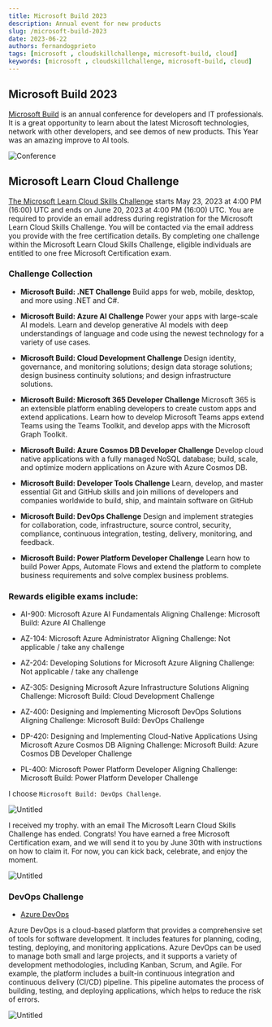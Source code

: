 ```yaml
---
title: Microsoft Build 2023
description: Annual event for new products
slug: /microsoft-build-2023
date: 2023-06-22
authors: fernandogprieto
tags: [microsoft , cloudskillchallenge, microsoft-build, cloud]
keywords: [microsoft , cloudskillchallenge, microsoft-build, cloud]
---
```


## Microsoft Build 2023

[Microsoft Build](https://build.microsoft.com/) is an annual conference for developers and IT professionals. It is a great opportunity to learn about the latest Microsoft technologies, network with other developers, and see demos of new products.
This Year was an amazing improve to AI tools.

![Conference](https://gitlab.com/fernandogprieto/fgp-website/-/raw/main/static/img/blog/microsoft-build-ai.png)

## Microsoft Learn Cloud Challenge
[The Microsoft Learn Cloud Skills Challenge](https://www.microsoft.com/en-US/cloudskillschallenge/build/registration) starts May 23, 2023 at 4:00 PM (16:00) UTC and ends on June 20, 2023 at 4:00 PM (16:00) UTC.
You are required to provide an email address during registration for the Microsoft Learn Cloud Skills Challenge. You will be contacted via the email address you provide with the free certification details.
By completing one challenge within the Microsoft Learn Cloud Skills Challenge, eligible individuals are entitled to one free Microsoft Certification exam.

### Challenge Collection

- **Microsoft Build: .NET Challenge**
  Build apps for web, mobile, desktop, and more using .NET and C#.

- **Microsoft Build: Azure AI Challenge**
Power your apps with large-scale AI models. Learn and develop generative AI models with deep understandings of language and code using the newest technology for a variety of use cases.

- **Microsoft Build: Cloud Development Challenge**
Design identity, governance, and monitoring solutions; design data storage solutions; design business continuity solutions; and design infrastructure solutions.

- **Microsoft Build: Microsoft 365 Developer Challenge**
Microsoft 365 is an extensible platform enabling developers to create custom apps and extend applications. Learn how to develop Microsoft Teams apps extend Teams using the Teams Toolkit, and develop apps with the Microsoft Graph Toolkit.

- **Microsoft Build: Azure Cosmos DB Developer Challenge**
Develop cloud native applications with a fully managed NoSQL database; build, scale, and optimize modern applications on Azure with Azure Cosmos DB.

- **Microsoft Build: Developer Tools Challenge**
Learn, develop, and master essential Git and GitHub skills and join millions of developers and companies worldwide to build, ship, and maintain software on GitHub

- **Microsoft Build: DevOps Challenge**
Design and implement strategies for collaboration, code, infrastructure, source control, security, compliance, continuous integration, testing, delivery, monitoring, and feedback.

- **Microsoft Build: Power Platform Developer Challenge**
Learn how to build Power Apps, Automate Flows and extend the platform to complete business requirements and solve complex business problems.

### Rewards eligible exams include:
- AI-900: Microsoft Azure AI Fundamentals
Aligning Challenge: Microsoft Build: Azure AI Challenge

- AZ-104: Microsoft Azure Administrator
Aligning Challenge: Not applicable / take any challenge

- AZ-204: Developing Solutions for Microsoft Azure
Aligning Challenge: Not applicable / take any challenge

- AZ-305: Designing Microsoft Azure Infrastructure Solutions
Aligning Challenge: Microsoft Build: Cloud Development Challenge

- AZ-400: Designing and Implementing Microsoft DevOps Solutions
Aligning Challenge: Microsoft Build: DevOps Challenge

- DP-420: Designing and Implementing Cloud-Native Applications Using Microsoft Azure Cosmos DB
Aligning Challenge: Microsoft Build: Azure Cosmos DB Developer Challenge

- PL-400: Microsoft Power Platform Developer
Aligning Challenge: Microsoft Build: Power Platform Developer Challenge

I choose `Microsoft Build: DevOps Challenge`.

![Untitled](https://gitlab.com/fernandogprieto/fgp-website/-/raw/main/static/img/blog/microsoft-devops-challenge.png)

I received my trophy. with an email The Microsoft Learn Cloud Skills Challenge has ended.
Congrats! You have earned a free Microsoft Certification exam, and we will send it to you by June 30th with instructions on how to claim it. For now, you can kick back, celebrate, and enjoy the moment.

![Untitled](https://gitlab.com/fernandogprieto/fgp-website/-/raw/main/static/img/blog/trophy.png)

### DevOps Challenge
- [Azure DevOps](https://dev.azure.com/)

Azure DevOps is a cloud-based platform that provides a comprehensive set of tools for software development. It includes features for planning, coding, testing, deploying, and monitoring applications. Azure DevOps can be used to manage
both small and large projects, and it supports a variety of development methodologies, including Kanban, Scrum, and Agile.
For example, the platform includes a built-in continuous integration and continuous delivery (CI/CD) pipeline. This pipeline automates the process of building, testing, and deploying applications, which helps to reduce the risk of errors.

![Untitled](https://gitlab.com/fernandogprieto/fgp-website/-/raw/main/static/img/blog/azure-DevOps.png)




